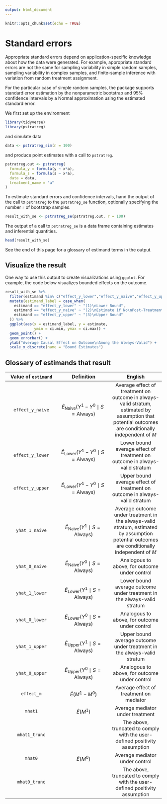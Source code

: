 ```yaml
---
output: html_document
---
```


```r
knitr::opts_chunk$set(echo = TRUE)
```

# Standard errors

Appropriate standard errors depend on application-specific knowledge about how the data were generated. For example, appropriate standard errors are not the same for sampling variability in simple random samples, sampling variability in complex samples, and finite-sample inference with variation from random treatment assignment.

For the particular case of simple random samples, the package supports standard error estimation by the nonparametric bootstrap and 95\% confidence intervals by a Normal approximation using the estimated standard error.

We first set up the environment

```r
library(tidyverse)
library(pstratreg)
```
and simulate data
```r
data <- pstratreg_sim(n = 100)
```
and produce point estimates with a call to `pstratreg`.
```r
pstratreg.out <- pstratreg(
  formula_y = formula(y ~ x*a),
  formula_s = formula(s ~ x*a),
  data = data,
  treatment_name = "a"
)
```

To estimate standard errors and confidence intervals, hand the output of the call to `pstratreg` to the `pstratreg_se` function, optionally specifying the number `r` of bootstrap samples.

```r
result_with_se <- pstratreg_se(pstratreg.out, r = 100)
```

The output of a call to `pstratreg_se` is a data frame containing estimates and inferential quantities.

```r
head(result_with_se)
```

See the end of this page for a glossary of estimand terms in the output.

## Visualize the result

One way to use this output to create visualizations using `ggplot`. For example, the code below visualizes bounded effects on the outcome.

```r
result_with_se %>%
  filter(estimand %in% c("effect_y_lower","effect_y_naive","effect_y_upper")) %>%
  mutate(estimand_label = case_when(
    estimand == "effect_y_lower" ~ "(1)\nLower Bound",
    estimand == "effect_y_naive" ~ "(2)\nEstimate if No\nPost-Treatment\nSelection",
    estimand == "effect_y_upper" ~ "(3)\nUpper Bound"
  )) %>%
  ggplot(aes(x = estimand_label, y = estimate,
             ymin = ci.min, ymax = ci.max)) +
  geom_point() +
  geom_errorbar() +
  ylab("Average Causal Effect on Outcome\nAmong the Always-Valid") +
  scale_x_discrete(name = "Bound Estimates")
```

## Glossary of estimands that result

| Value of `estimand` | Definition | English |
| :-: | :-: | :-: |
| `effect_y_naive` | $\hat{E}_{\text{Naive}}(Y^1-Y^0\mid S = \text{Always})$ | Average effect of treatment on outcome in always-valid stratum, estimated by assumption that potential outcomes are conditionally independent of $M$ |
| `effect_y_lower` | $\hat{E}_{\text{Lower}}(Y^1-Y^0\mid S = \text{Always})$ | Lower bound average effect of treatment on outcome in always-valid stratum |
| `effect_y_upper` | $\hat{E}_{\text{Lower}}(Y^1-Y^0\mid S = \text{Always})$ | Upper bound average effect of treatment on outcome in always-valid stratum |
| `yhat_1_naive` | $\hat{E}_{\text{Naive}}(Y^1\mid S = \text{Always})$ | Average outcome under treatment in the always-valid stratum, estimated by assumption potential outcomes are conditionally independent of $M$ |
| `yhat_0_naive` | $\hat{E}_{\text{Naive}}(Y^0\mid S = \text{Always})$ | Analogous to above, for outcome under control |
| `yhat_1_lower` | $\hat{E}_{\text{Lower}}(Y^1\mid S = \text{Always})$ | Lower bound average outcome under treatment in the always-valid stratum |
| `yhat_0_lower` | $\hat{E}_{\text{Lower}}(Y^0\mid S = \text{Always})$ | Analogous to above, for outcome under control |
| `yhat_1_upper` | $\hat{E}_{\text{Upper}}(Y^1\mid S = \text{Always})$ | Upper bound average outcome under treatment in the always-valid stratum |
| `yhat_0_upper` | $\hat{E}_{\text{Upper}}(Y^0\mid S = \text{Always})$ | Analogous to above, for outcome under control |
| `effect_m` | $\hat{E}(M^1-M^0)$ | Average effect of treatment on mediator |
| `mhat1` | $\hat{E}(M^1)$ | Average mediator under treatment |
| `mhat1_trunc` |  | The above, truncated to comply with the user-defined positivity assumption |
| `mhat0` | $\hat{E}(M^0)$ | Average mediator under control |
| `mhat0_trunc` |  | The above, truncated to comply with the user-defined positivity assumption |

